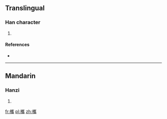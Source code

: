 ==Translingual==

===Han character===
{{Han char|rn=75|rad=木|as=18|sn=22|four=42927|canj=DUOB}}

# {{defn|Han|sort=木18}}

====References====
* {{Han ref|kx=0563.170|dkj=15924|dj=0951.300|hdz=21323.100|uh=6B08|ud=27400|bh=F6E5|bd=63205}}

----

==Mandarin==

===Hanzi===
{{cmn-hanzi|pin=[[wéi]] ([[wei2]])|wg=wei<sup>2</sup>}}

# {{defn|lang=cmn|sort=木18}}

[[fr:欈]]
[[pl:欈]]
[[zh:欈]]